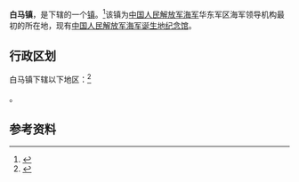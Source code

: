{{中国乡级行政区
|景观照片文件名 = 
|景观照片描述 = 
|汉语拼音 = 
|其他语言 = 
|其他语言名称 = 
|旧称 = 
|地名出处 = 白马将军庙
|位置图文件名 = 
|位置图描述 = 
|自定义图片= 
|建置时间 = 
|政府驻地 = 
|毗邻 = 
|总面积 = 
|总人口 = 
|总人口年份 = 
|户籍人口 = 
|户籍人口年份 = 
|常住人口 = 
|常住人口年份 = 
|人口密度 = 
|GDP = 
|GDP年份 = 
|邮政编码 = 
|电话区号 = 523
|官方网站 =
|网站名称 = 
|32/12/03/101/000}}

'''白马镇'''，是{{PRC admin/fullname|32/12/03/101/000|3}}下辖的一个[[行政建制镇|镇]]。<ref>{{PRC admin/ref sgc|{{PRC admin/parent|32/12/03/101/000}}}}</ref>该镇为[[中国人民解放军海军|中国人民解放军海军]]华东军区海军领导机构最初的所在地，现有[[中国人民解放军海军诞生地纪念馆|中国人民解放军海军诞生地纪念馆]]。

== 行政区划 ==

白马镇下辖以下地区：<ref>{{PRC admin/ref sgc|32/12/03/101/000}}</ref>

{{PRC admin/children|32/12/03/101/000}}。

== 参考资料 ==

{{reflist}}

{{行政区划小作品}}
{{PRC admin/navcat|32/12/03/101/000}}